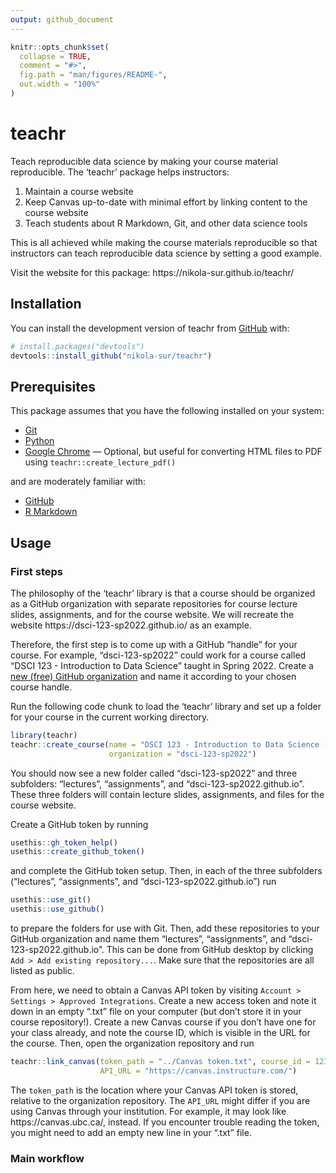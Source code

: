 ```yaml
---
output: github_document
---
```


<!-- README.md is generated from README.Rmd. Please edit that file -->

```r
knitr::opts_chunk$set(
  collapse = TRUE,
  comment = "#>",
  fig.path = "man/figures/README-",
  out.width = "100%"
)
```

# teachr

<!-- badges: start -->
<!-- badges: end -->

Teach reproducible data science by making your course material reproducible. The 
'teachr' package helps instructors:

1. Maintain a course website
2. Keep Canvas up-to-date with minimal effort by linking content to the course website
3. Teach students about R Markdown, Git, and other data science tools

This is all achieved while making the course materials reproducible so that instructors
can teach reproducible data science by setting a good example.

Visit the website for this package: https://nikola-sur.github.io/teachr/

## Installation

You can install the development version of teachr from [GitHub](https://github.com/) with:

``` r
# install.packages("devtools")
devtools::install_github("nikola-sur/teachr")
```


## Prerequisites

This package assumes that you have the following installed on your system:

- [Git](https://git-scm.com/downloads)
- [Python](https://www.python.org/)
- [Google Chrome](https://www.google.com/intl/en_ca/chrome/) --- Optional, but useful
for converting HTML files to PDF using `teachr::create_lecture_pdf()`

and are moderately familiar with:

- [GitHub](https://github.com/)
- [R Markdown](https://rmarkdown.rstudio.com/)


## Usage

### First steps

The philosophy of the 'teachr' library is that a course should be organized as a
GitHub organization with separate repositories for course lecture slides, assignments,
and for the course website. We will recreate the website https://dsci-123-sp2022.github.io/
as an example.

Therefore, the first step is to come up with a GitHub "handle" for your course.
For example, "dsci-123-sp2022" could work for a course called "DSCI 123 - Introduction to 
Data Science" taught in Spring 2022. Create a 
[new (free) GitHub organization](https://github.com/account/organizations/new?coupon=&plan=team_free)
and name it according to your chosen course handle.

Run the following code chunk to load the 'teachr' library and set up a folder for 
your course in the current working directory.

```r
library(teachr)
teachr::create_course(name = "DSCI 123 - Introduction to Data Science (Spring 2022)",
                      organization = "dsci-123-sp2022")
```

You should now see a new folder called "dsci-123-sp2022" and three subfolders: 
"lectures", "assignments", and "dsci-123-sp2022.github.io". These three folders
will contain lecture slides, assignments, and files for the course website.

Create a GitHub token by running

```r
usethis::gh_token_help()
usethis::create_github_token()
```

and complete the GitHub token setup. Then, in each of the three subfolders 
("lectures", "assignments", and "dsci-123-sp2022.github.io") run

```r
usethis::use_git()
usethis::use_github()
```

to prepare the folders for use with Git. Then, add these repositories to your 
GitHub organization and name them "lectures", "assignments", and "dsci-123-sp2022.github.io".
This can be done from GitHub desktop by clicking `Add > Add existing repository...`.
Make sure that the repositories are all listed as public.

From here, we need to obtain a Canvas API token by visiting 
`Account > Settings > Approved Integrations`. Create a new access token and note 
it down in an empty ".txt" file on your computer (but don't store it in your course repository!).
Create a new Canvas course if you don't have one for your class already, and note
the course ID, which is visible in the URL for the course. Then, open the organization
repository and run

```r
teachr::link_canvas(token_path = "../Canvas token.txt", course_id = 1234567,
                    API_URL = "https://canvas.instructure.com/")
```

The `token_path` is the location where your Canvas API token is stored, relative
to the organization repository. The `API_URL` might differ if you are using Canvas
through your institution. For example, it may look like https://canvas.ubc.ca/, instead.
If you encounter trouble reading the token, you might need to add an empty new line
in your ".txt" file.





### Main workflow

